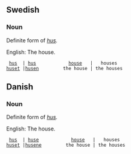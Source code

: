 ==Swedish==
===Noun===

Definite form of ''[[hus]].''

English: The house.


  [[hus]]  | [[hus]]            [[house]]   |   houses
 [[huset]] |[[husen]]         the house | the houses

==Danish==
===Noun===

Definite form of ''[[hus]].''

English: The house.


  [[hus]]  | [[huse]]            [[house]]   |   houses
 [[huset]] |[[husene]]         the house | the houses